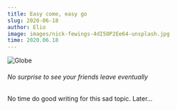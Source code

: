 ```yaml
---
title: Easy come, easy go
slug: 2020-06-18
author: Elio
image: images/nick-fewings-4dI5OP2Ee64-unsplash.jpg
time: 2020.06.18
---
```


![Globe](images/nick-fewings-4dI5OP2Ee64-unsplash.jpg)

###### No surprise to see your friends leave eventually

No time do good writing for this sad topic. Later...
